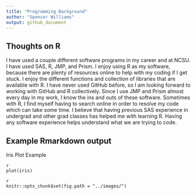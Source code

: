 ```yaml
---
title: "Programming Background"
author: "Spencer Williams"
output: github_document
---
```


## Thoughts on R

I have used a couple different software programs in my career and at NCSU. I have used SAS, R, JMP, and Prism. I enjoy using R as my software, because there are plenty of resources online to help with my coding if I get stuck. I enjoy the different functions and collection of libraries that are available with R. I have never used GitHub before, so I am looking forward to working with GitHub and R collectively. Since I use JMP and Prism almost every day in my work, I know the ins and outs of these software. Sometimes with R, I find myself having to search online in order to resolve my code which can take some time. I believe that having previous SAS experience in undergrad and other grad classes has helped me with learning R. Having any software experience helps understand what we are trying to code.

## Example Rmarkdown output

Iris Plot Example

```
{r iris, include = TRUE}
plot(iris)
```

```
{r edit2, echo = TRUE}
knitr::opts_chunk$set(fig.path = "../images/")
```

